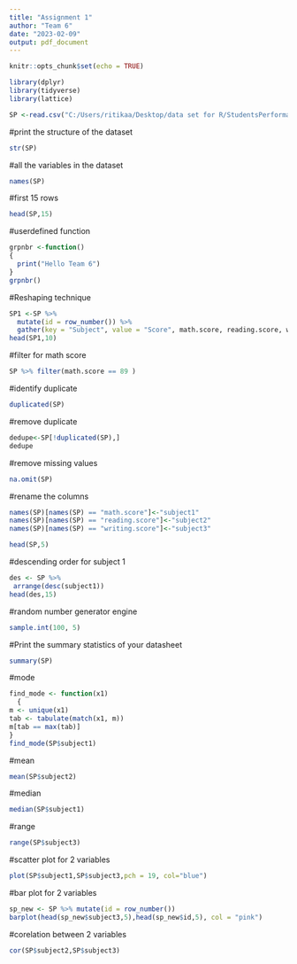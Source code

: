---
title: "Assignment 1"
author: "Team 6"
date: "2023-02-09"
output: pdf_document
---

```{r setup, include=FALSE}
knitr::opts_chunk$set(echo = TRUE)
```
```{r}
library(dplyr)
library(tidyverse)
library(lattice)
```

```{R}
SP <-read.csv("C:/Users/ritikaa/Desktop/data set for R/StudentsPerformance.csv")
```
#print the structure of the dataset
```{r}
str(SP)
```
#all the variables in the dataset
```{r}
names(SP)
```
#first 15 rows
```{r}
head(SP,15)
```
#userdefined function
```{r}
grpnbr <-function()
{
  print("Hello Team 6")
}
grpnbr()
```
#Reshaping technique
```{r}
SP1 <-SP %>%
  mutate(id = row_number()) %>%
  gather(key = "Subject", value = "Score", math.score, reading.score, writing.score)
head(SP1,10)
```
#filter for math score
```{r}
SP %>% filter(math.score == 89 )
```
#identify duplicate
```{r}
duplicated(SP)
```
#remove duplicate
```{r}
dedupe<-SP[!duplicated(SP),]
dedupe
```
#remove missing values
```{r}
na.omit(SP)
```
#rename the columns
```{r}
names(SP)[names(SP) == "math.score"]<-"subject1"
names(SP)[names(SP) == "reading.score"]<-"subject2"
names(SP)[names(SP) == "writing.score"]<-"subject3"
```
```{r}
head(SP,5)
```
#descending order for subject 1
```{r}
des <- SP %>%
 arrange(desc(subject1))
head(des,15)
```
#random number generator engine
```{r}
sample.int(100, 5)
```
#Print the summary statistics of your datasheet
```{r}
summary(SP)
```
#mode
```{r}
find_mode <- function(x1) 
  {
m <- unique(x1)
tab <- tabulate(match(x1, m))
m[tab == max(tab)]
}
find_mode(SP$subject1)
```
#mean
```{r}
mean(SP$subject2)
```
#median
```{r}
median(SP$subject1)
```
#range
```{r}
range(SP$subject3)
```
#scatter plot for 2 variables
```{r}
plot(SP$subject1,SP$subject3,pch = 19, col="blue")
```
#bar plot for 2 variables
```{r}
sp_new <- SP %>% mutate(id = row_number())
barplot(head(sp_new$subject3,5),head(sp_new$id,5), col = "pink")

```
#corelation between 2 variables
```{r}
cor(SP$subject2,SP$subject3)
```






